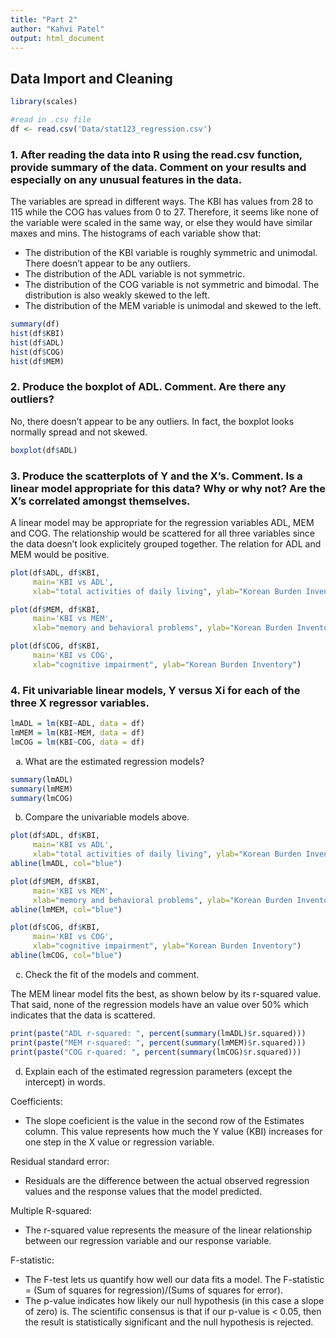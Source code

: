 ```yaml
---
title: "Part 2"
author: "Kahvi Patel"
output: html_document
---
```


## Data Import and Cleaning
```r
library(scales)

#read in .csv file
df <- read.csv('Data/stat123_regression.csv')  
```

### 1. After reading the data into R using the read.csv function, provide summary of the data. Comment on your results and especially on any unusual features in the data.

The variables are spread in different ways. The KBI has values from 28 to 115 while the COG has values from 0 to 27. Therefore, it seems like none of the variable were scaled in the same way, or else they would have similar maxes and mins.
The histograms of each variable show that:

- The distribution of the KBI variable is roughly symmetric and unimodal. There doesn't appear to be any outliers.
- The distribution of the ADL variable is not symmetric.
- The distribution of the COG variable is not symmetric and bimodal. The distribution is also weakly skewed to the left.
- The distribution of the MEM variable is unimodal and skewed to the left.

```r
summary(df)
hist(df$KBI)
hist(df$ADL)
hist(df$COG)
hist(df$MEM)
```

### 2. Produce the boxplot of ADL. Comment. Are there any outliers?

No, there doesn't appear to be any outliers. In fact, the boxplot looks normally spread and not  skewed.

```r
boxplot(df$ADL)
```

### 3. Produce the scatterplots of Y and the X’s. Comment. Is a linear model appropriate for this data? Why or why not? Are the X’s correlated amongst themselves.

A linear model may be appropriate for the regression variables ADL, MEM and COG. The relationship would be scattered for all three variables since the data doesn't look explicitely grouped together. The relation for ADL and MEM would be positive.

```r
plot(df$ADL, df$KBI,
     main='KBI vs ADL',
     xlab="total activities of daily living", ylab="Korean Burden Inventory")

plot(df$MEM, df$KBI,
     main='KBI vs MEM',
     xlab="memory and behavioral problems", ylab="Korean Burden Inventory")

plot(df$COG, df$KBI,
     main='KBI vs COG',
     xlab="cognitive impairment", ylab="Korean Burden Inventory")
```

### 4. Fit univariable linear models, Y versus Xi for each of the three X regressor variables. 

```r
lmADL = lm(KBI~ADL, data = df)
lmMEM = lm(KBI~MEM, data = df)
lmCOG = lm(KBI~COG, data = df)
```

a. What are the estimated regression models?
```r
summary(lmADL)
summary(lmMEM)
summary(lmCOG)
```
b. Compare the univariable models above.
```r
plot(df$ADL, df$KBI,
     main='KBI vs ADL',
     xlab="total activities of daily living", ylab="Korean Burden Inventory")
abline(lmADL, col="blue")

plot(df$MEM, df$KBI,
     main='KBI vs MEM',
     xlab="memory and behavioral problems", ylab="Korean Burden Inventory")
abline(lmMEM, col="blue")

plot(df$COG, df$KBI,
     main='KBI vs COG',
     xlab="cognitive impairment", ylab="Korean Burden Inventory")
abline(lmCOG, col="blue")
```

c. Check the fit of the models and comment.

The MEM linear model fits the best, as shown below by its r-squared value. That said, none of the regression models have an value over 50% which indicates that the data is scattered.

```r
print(paste("ADL r-squared: ", percent(summary(lmADL)$r.squared)))
print(paste("MEM r-squared: ", percent(summary(lmMEM)$r.squared)))
print(paste("COG r-quared: ", percent(summary(lmCOG)$r.squared)))
```
d. Explain each of the estimated regression parameters (except the intercept) in words.

Coefficients:

- The slope coeficient is the value in the second row of the Estimates column. This value represents how much the Y value (KBI) increases for one step in the X value or regression variable.

Residual standard error:

- Residuals are the difference between the actual observed regression values and the response values that the model predicted.

Multiple R-squared:

- The r-squared value represents the measure of the linear relationship between our regression variable and our response variable.

F-statistic:

- The F-test lets us quantify how well our data fits a model. The F-statistic = (Sum of squares for regression)/(Sums of squares for error). 
- The p-value indicates how likely our null hypothesis (in this case a slope of zero) is. The scientific consensus is that if our p-value is < 0.05, then the result is statistically significant and the null hypothesis is rejected.
